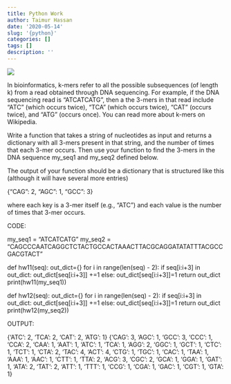 ```yaml
---
title: Python Work
author: Taimur Hassan
date: '2020-05-14'
slug: '{python}'
categories: []
tags: []
description: ''
---
```

![](python.png)

In bioinformatics, k-mers refer to all the possible subsequences (of length k) from a read obtained through DNA sequencing. For example, if the DNA sequencing read is "ATCATCATG", then a the 3-mers in that read include "ATC" (which occurs twice), "TCA" (which occurs twice), "CAT" (occurs twice), and "ATG" (occurs once). You can read more about k-mers on Wikipedia.

Write a function that takes a string of nucleotides as input and returns a dictionary with all 3-mers present in that string, and the number of times that each 3-mer occurs. Then use your function to find the 3-mers in the DNA sequence my_seq1 and my_seq2 defined below.

The output of your function should be a dictionary that is structured like this (although it will have several more entries)

{"CAG": 2, "AGC": 1, "GCC": 3}

where each key is a 3-mer itself (e.g., "ATC") and each value is the number of times that 3-mer occurs.




CODE:

my_seq1 = "ATCATCATG"
my_seq2 = "CAGCCCAATCAGGCTCTACTGCCACTAAACTTACGCAGGATATATTTACGCCGACGTACT"

def hw11(seq):
    out_dict={}
    for i in range(len(seq) - 2):
        if seq[i:i+3] in out_dict:
            out_dict[seq[i:i+3]] +=1
        else:
            out_dict[seq[i:i+3]]=1
    return out_dict
print(hw11(my_seq1))

def hw12(seq):
    out_dict={}
    for i in range(len(seq) - 2):
        if seq[i:i+3] in out_dict:
            out_dict[seq[i:i+3]] +=1
        else:
            out_dict[seq[i:i+3]]=1
    return out_dict
print(hw12(my_seq2))



OUTPUT:

{'ATC': 2, 'TCA': 2, 'CAT': 2, 'ATG': 1}
{'CAG': 3, 'AGC': 1, 'GCC': 3, 'CCC': 1, 'CCA': 2, 'CAA': 1, 'AAT': 1, 'ATC': 1, 'TCA': 1, 'AGG': 2, 'GGC': 1, 'GCT': 1, 'CTC': 1, 'TCT': 1, 'CTA': 2, 'TAC': 4, 'ACT': 4, 'CTG': 1, 'TGC': 1, 'CAC': 1, 'TAA': 1, 'AAA': 1, 'AAC': 1, 'CTT': 1, 'TTA': 2, 'ACG': 3, 'CGC': 2, 'GCA': 1, 'GGA': 1, 'GAT': 1, 'ATA': 2, 'TAT': 2, 'ATT': 1, 'TTT': 1, 'CCG': 1, 'CGA': 1, 'GAC': 1, 'CGT': 1, 'GTA': 1}
